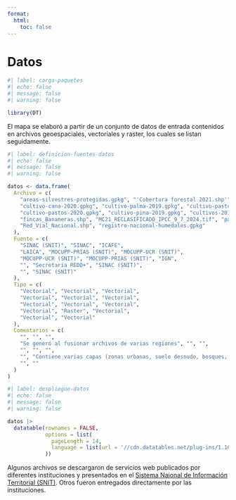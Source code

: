 ```yaml
---
format:
  html:
    toc: false
---
```


# Datos {.unnumbered}

```r
#| label: carga-paquetes
#| echo: false
#| message: false
#| warning: false

library(DT)
```

El mapa se elaboró a partir de un conjunto de datos de entrada contenidos en archivos geoespaciales, vectoriales y raster, los cuales se listan seguidamente.

```r
#| label: definicion-fuentes-datos
#| echo: false
#| message: false
#| warning: false

datos <- data.frame(
  Archivo = c(
    "areas-silvestres-protegidas.gpkg", "'Cobertura forestal 2021.shp'", "cultivo-cafe-2017-2018.gpkg",
    "cultivo-cana-2020.gpkg", "cultivo-palma-2019.gpkg", "cultivo-pastos-2019.gpkg", 
    "cultivo-pastos-2020.gpkg", "cultivo-pina-2019.gpkg", "cultivos-2017.gpkg",
    "fincas_Bananeras.shp", "MC21_RECLASIFICADO_IPCC_9_7_2024.tif", "patrimonio-natural-estado.gpkg", 
    "Red_Vial_Nacional.shp", "registro-nacional-humedales.gpkg"
  ),
  Fuente = c(
    "SINAC (SNIT)", "SINAC", "ICAFE",
    "LAICA", "MOCUPP-PRIAS (SNIT)", "MOCUPP-UCR (SNIT)",
    "MOCUPP-UCR (SNIT)", "MOCUPP-PRIAS (SNIT)", "IGN",
    "", "Secretaría REDD+", "SINAC (SNIT)",
    "", "SINAC (SNIT)"
  ),  
  Tipo = c(
    "Vectorial", "Vectorial", "Vectorial",
    "Vectorial", "Vectorial", "Vectorial",
    "Vectorial", "Vectorial", "Vectorial",
    "Vectorial", "Raster", "Vectorial",
    "Vectorial", "Vectorial"
  ),
  Comentarios = c(
    "", "", "",
    "Se generó al fusionar archivos de varias regiones", "", "",
    "", "", "",
    "", "Contiene varias capas (zonas urbanas, suelo desnudo, bosques, cuerpos de agua, etc.)", "",
    "", ""
  )
)
```

```r
#| label: despliegue-datos
#| echo: false
#| message: false
#| warning: false

datos |>
  datatable(rownames = FALSE,
            options = list(
              pageLength = 14,
              language = list(url = '//cdn.datatables.net/plug-ins/1.10.11/i18n/Spanish.json')
            ))
```

Algunos archivos se descargaron de servicios web publicados por diferentes instituciones y presentados en el [Sistema Naional de Información Territorial (SNIT)](https://www.snitcr.go.cr/). Otros fueron entregados directamente por las instituciones.